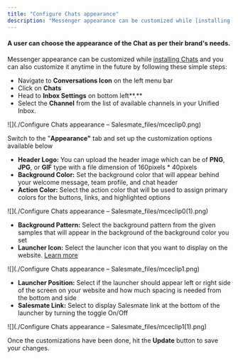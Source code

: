 ```yaml
---
title: "Configure Chats appearance"
description: "Messenger appearance can be customized while [installing Chats](https://support.salesmate.io/hc/en-us/articles/360058369732) and you can also customiz..."
---
```


#### A user can choose the appearance of the Chat as per their brand's needs.

Messenger appearance can be customized while [installing Chats](https://support.salesmate.io/hc/en-us/articles/360058369732) and you can also customize it anytime in the future by following these simple steps:

- Navigate to **Conversations Icon** on the left menu bar
- Click on **Chats**
- Head to **Inbox Settings** on bottom left**.**
- Select the **Channel** from the list of available channels in your Unified Inbox.

![](./Configure Chats appearance – Salesmate_files/mceclip0.png)

Switch to the "**Appearance"** tab and set up the customization options available below

- **Header Logo:** You can upload the header image which can be of **PNG**, **JPG**, or **GIF** type with a file dimension of 160pixels \* 40pixels
- **Background Color:** Set the background color that will appear behind your welcome message, team profile, and chat header
- **Action Color:** Select the action color that will be used to assign primary colors for the buttons, links, and highlighted options

![](./Configure Chats appearance – Salesmate_files/mceclip0(1).png)

- **Background Pattern:** Select the background pattern from the given samples that will appear in the background of the background color you set
- **Launcher Icon:** Select the launcher icon that you want to display on the website. [Learn more](https://support.salesmate.io/hc/en-us/articles/4408437831705)

![](./Configure Chats appearance – Salesmate_files/mceclip1.png)

- **Launcher Position:** Select if the launcher should appear left or right side of the screen on your website and how much spacing is needed from the bottom and side
- **Salesmate Link:** Select to display Salesmate link at the bottom of the launcher by turning the toggle On/Off

![](./Configure Chats appearance – Salesmate_files/mceclip1(1).png)

Once the customizations have been done, hit the **Update** button to save your changes.
